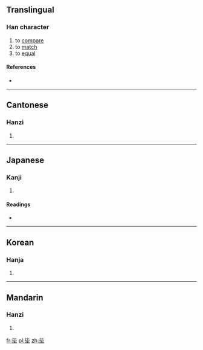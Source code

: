 ==Translingual==

===Han character===
{{Han char|rn=32|rad=土|as=04|sn=7|four=2110<sub>4</sub>|canj=心心土 (PPG)}}

# to [[compare]]
# to [[match]]
# to [[equal]]

====References====
* {{Han ref|kx=0226.020|dkj=04933|dj=0461.010|hdz=10422.080|uh=5752|ud=22354|bh=CAAF|bd=51887}}

----

==Cantonese==

===Hanzi===
{{yue-hanzi|jyut=|y=bei2}}

# {{defn|lang=yue|sort=土04}}

----

==Japanese==

===Kanji===
{{ja-kanji|grade=|rs=土04}}

# {{defn|lang=ja|sort=土04}}

====Readings====
* {{ja-readings|on=[[ひ]] (hi), [[び]] (bi)|kun=[[きじはし]] (kijihashi)}}

----

==Korean==

===Hanja===
{{ko-hanja|hangeul=비|rv=bi|mr=pi}}

# {{defn|lang=ko|sort=土04}}

----

==Mandarin==

===Hanzi===
{{cmn-hanzi|pin=[[bì]] ([[bi4]])|wg=pi<sup>4</sup>}}

# {{defn|lang=cmn|sort=土04}}

[[fr:坒]]
[[pl:坒]]
[[zh:坒]]